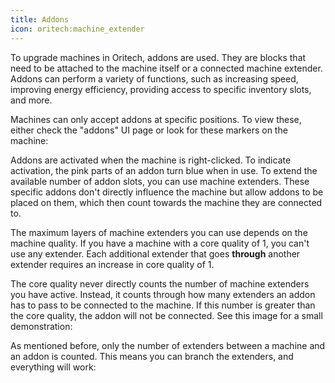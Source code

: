 ```yaml
---
title: Addons
icon: oritech:machine_extender
---
```


To upgrade machines in Oritech, addons are used. They are blocks that need to be attached to the machine itself or a connected machine extender.
Addons can perform a variety of functions, such as increasing speed, improving energy efficiency, providing access to specific inventory slots, and more.

Machines can only accept addons at specific positions. To view these, either check the "addons" UI page or look for these markers on the machine:

<center>
<ModAsset location="oritech:area/addon_marker" width={300} />
</center>

Addons are activated when the machine is right-clicked. To indicate activation, the pink parts of an addon turn blue when in use.
To extend the available number of addon slots, you can use machine extenders. These specific addons don't directly influence the machine but allow
addons to be placed on them, which then count towards the machine they are connected to.

The maximum layers of machine extenders you can use depends on the machine quality. If you have a machine with a core quality of 1,
you can't use any extender. Each additional extender that goes **through** another extender requires an increase in core quality of 1.

The core quality never directly counts the number of machine extenders you have active. Instead, it counts through how many extenders
an addon has to pass to be connected to the machine. If this number is greater than the core quality, the addon will not be connected.
See this image for a small demonstration:

<center>
<ModAsset location="oritech:area/extenders" width={700} />
</center>

As mentioned before, only the number of extenders between a machine and an addon is counted. This means you can branch the extenders, and everything will work:

<center>
<ModAsset location="oritech:area/addon_branching" width={700} />
</center>
